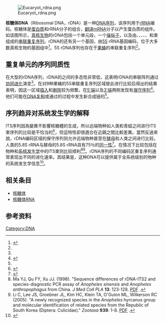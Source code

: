[[Image:Eucaryot_rdna.png|thumb]]

'''核糖体DNA'''（Ribosomal DNA，rDNA）是一种[[DNA|DNA]][[DNA序列|序列]]，该序列用于[[核糖体RNA|rRNA]]编码。核糖体是[[蛋白质|蛋白质]]和rRNA分子的组合，[[翻译_(遗传学)|翻译]][[mRNA|mRNA]]分子以产生蛋白质的组件。如该图所示，[[真核生物|真核生物]]的rDNA包括一个单元段，一个[[操纵子|操纵子]]，以及由{{le|非转录间隔区|Non-transcribed spacer|NTS}}、{{le|ETS转录因子家族|ETS transcription factor family|ETS}}、{{le|18S|18S ribosomal RNA}}、{{le|ITS1|ITS1}}、{{le|5.8S|5.8S ribosomal RNA}}、{{le|ITS2|ITS2}}和{{le|28S|28S ribosomal RNA}}束组成的[[串联重复序列|串联重复序列]]。rDNA的还有另一个基因，由[[5S_核糖体RNA|5S]] rRNA基因编码，位于大多数真核生物的基因组中<ref name=Richard>{{cite journal|title=Comparative Genomics and Molecular Dynamics of DNA Repeats in Eukaryotes|date=2008-12-01|doi=10.1128/mmbr.00011-08|language=en|journal=Microbiology and Molecular Biology Reviews|volume=72|issue=4|url=http://mmbr.asm.org/content/72/4/686|pages=686–727|issn=1092-2172|accessdate=2018-04-03|author=Guy-Franck Richard, Alix Kerrest, Bernard Dujon|archive-date=2021-03-15|archive-url=https://web.archive.org/web/20210315143658/https://mmbr.asm.org/content/72/4/686|dead-url=no}}</ref>。5S rDNA序列也存在于[[果蝇|果蝇]]的串联重复序列<ref name=Richard/>。

== 重复单元的序列同质性 ==
在大型的rDNA序列，rDNA的{{le|重复单元|Repeat unit}}之间的多态性非常低，这表明rDNA的串联阵列通过[[协同进化|协同进化]]演变<ref name=Richard/>。在对9种果蝇的5S串联重复序列区域彼此进行比较后得出的结果表明，因这一区域[[插入_(遺傳學)|插入]]和[[刪除_(遺傳學)|删除]]较为频繁，在[[5'端|5'端]]以及[[3'端|3'端]]两侧发现有[[保守序列|保守序列]]<ref name=Paques>{{cite journal |last1=Päques |first1=F |last2=Samson |first2=ML |last3=Jordan |first3=P |last4=Wegnez |first4=M |title=Structural evolution of the Drosophila 5S ribosomal genes. |url=https://archive.org/details/sim_journal-of-molecular-evolution_1995-11_41_5/page/615 |journal=Journal of molecular evolution |date=1995-11 |volume=41 |issue=5 |pages=615-21 |doi=10.1007/BF00175820 |pmid=7490776}}</ref>。他们可能在[[DNA复制|DNA复制]]或通过{{le|基因转换|Gene conversion}}的过程中发生新合成链的{{le|复制滑动|Replication slippage|滑移}}<ref name=Paques/>。

== 序列趋异对系统发生学的解释 ==
ITS序列因為變異不影響核糖體的生成，所以远端物种如人类和青蛙之间进行ITS束序列的比较是不恰当的<ref name=Sumida>{{cite journal |last1=Sumida |first1=M |last2=Kato |first2=Y |last3=Kurabayashi |first3=A |title=Sequencing and analysis of the internal transcribed spacers (ITSs) and coding regions in the EcoR I fragment of the ribosomal DNA of the Japanese pond frog Rana nigromaculata. |journal=Genes & genetic systems |date=2004-04 |volume=79 |issue=2 |pages=105-18 |doi=10.1266/ggs.79.105 |pmid=15215676}}</ref>，但這特性卻很適合在近親之間比較差異。當然反過來說，rDNA编码区域的保守序列则允许远端物种甚至在[[酵母|酵母]]和人类之间进行比较。人类的5.8S rRNA与酵母的5.8S rRNA具有75％的[[同一性|同一性]]<ref name=Nazar>{{cite journal |last1=Nazar |first1=RN |last2=Sitz |first2=TO |last3=Busch |first3=H |title=Sequence homologies in mammalian 5.8S ribosomal RNA. |journal=Biochemistry |date=1976-02-10 |volume=15 |issue=3 |pages=505-8 |doi=10.1021/bi00648a008 |pmid=1252408 |accessdate=2021-09-11}}</ref>。在{{le|姊妹种|Sibling species}}情况下比较包括在物种和[[系统发生学|系统发生学]]中的ITS束则比较顺利<ref name=ma>Ma YJ, Qu FY, Xu JJ. (1998). "Sequence differences of rDNA-ITS2 and species-diagnostic PCR assay of ''Anopheles sinensis'' and ''Anopheles anthropophagus'' from China. ''J Med Coll PLA'' '''13''': 123-128. [http://docs.google.com/viewer?url=http://www.mosquitocatalog.org/files/pdfs/MQ0115.pdf PDF] {{Wayback|url=http://docs.google.com/viewer?url=http%3A%2F%2Fwww.mosquitocatalog.org%2Ffiles%2Fpdfs%2FMQ0115.pdf |date=20210315143659 }}.</ref><ref name=Li>Li C, Lee JS, Groebner JL, Kim HC, Klein TA, O'Guinn ML, Wilkerson RC (2005). "A newly recognized species in the ''Anopheles'' hyrcanus group and molecular identification of related species from the Republic of South Korea (Diptera: Culicidae)." ''Zootaxa'' '''939''': 1-8. [http://www.dtic.mil/cgi-bin/GetTRDoc?Location=U2&doc=GetTRDoc.pdf&AD=ADA505037  PDF] {{Wayback|url=http://www.dtic.mil/cgi-bin/GetTRDoc?Location=U2&doc=GetTRDoc.pdf&AD=ADA505037 |date=20130507115708 }}.</ref>。rDNA序列的不同编码区重复序列通常表现出不同的进化速率。其结果是，这种DNA可以提供属于全系统级别的物种的系统发生学信息<ref name=Hillis>{{cite journal |last1=Hillis |first1=DM |last2=Dixon |first2=MT |title=Ribosomal DNA: molecular evolution and phylogenetic inference. |url=https://archive.org/details/sim_quarterly-review-of-biology_1991-12_66_4/page/411 |journal=The Quarterly review of biology |date=1991-12 |volume=66 |issue=4 |pages=411-53 |doi=10.1086/417338 |pmid=1784710 |accessdate=2021-09-11}}</ref>。

== 相关条目 ==
* [[核糖体|核糖体]]
* [[核糖体RNA|核糖体RNA]]

==参考资料==
{{reflist}}

[[Category:DNA|Category:DNA]]